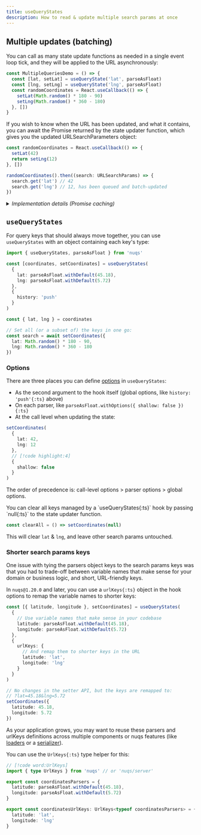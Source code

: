```yaml
---
title: useQueryStates
description: How to read & update multiple search params at once
---
```


## Multiple updates (batching)

You can call as many state update functions as needed in a single event loop
tick, and they will be applied to the URL asynchronously:

```ts
const MultipleQueriesDemo = () => {
  const [lat, setLat] = useQueryState('lat', parseAsFloat)
  const [lng, setLng] = useQueryState('lng', parseAsFloat)
  const randomCoordinates = React.useCallback(() => {
    setLat(Math.random() * 180 - 90)
    setLng(Math.random() * 360 - 180)
  }, [])
}
```

If you wish to know when the URL has been updated, and what it contains, you can
await the Promise returned by the state updater function, which gives you the
updated URLSearchParameters object:

```ts
const randomCoordinates = React.useCallback(() => {
  setLat(42)
  return setLng(12)
}, [])

randomCoordinates().then((search: URLSearchParams) => {
  search.get('lat') // 42
  search.get('lng') // 12, has been queued and batch-updated
})
```

<details>
<summary><em>Implementation details (Promise caching)</em></summary>

The returned Promise is cached until the next flush to the URL occurs,
so all calls to a setState (of any hook) in the same event loop tick will
return the same Promise reference.

Due to throttling of calls to the Web History API, the Promise may be cached
for several ticks. Batched updates will be merged and flushed once to the URL.
This means not every setState will reflect to the URL, if another one comes
overriding it before flush occurs.

The returned React state will reflect all set values instantly,
to keep UI responsive.

---

</details>

## `useQueryStates`

For query keys that should always move together, you can use `useQueryStates`
with an object containing each key's type:

```ts
import { useQueryStates, parseAsFloat } from 'nuqs'

const [coordinates, setCoordinates] = useQueryStates(
  {
    lat: parseAsFloat.withDefault(45.18),
    lng: parseAsFloat.withDefault(5.72)
  },
  {
    history: 'push'
  }
)

const { lat, lng } = coordinates

// Set all (or a subset of) the keys in one go:
const search = await setCoordinates({
  lat: Math.random() * 180 - 90,
  lng: Math.random() * 360 - 180
})
```

### Options

There are three places you can define [options](./options) in `useQueryStates`:
- As the second argument to the hook itself (global options, like `history: 'push'{:ts}` above)
- On each parser, like `parseAsFloat.withOptions({ shallow: false }){:ts}`
- At the call level when updating the state:

```ts
setCoordinates(
  {
    lat: 42,
    lng: 12
  },
  // [!code highlight:4]
  {
    shallow: false
  }
)
```

The order of precedence is: call-level options > parser options > global options.

<Callout title="Tip">
You can clear all keys managed by a `useQueryStates{:ts}` hook by passing
`null{:ts}` to the state updater function.

```ts
const clearAll = () => setCoordinates(null)
```

This will clear `lat` & `lng`, and leave other search params untouched.

</Callout>

### Shorter search params keys

One issue with tying the parsers object keys to the search params keys was that
you had to trade-off between variable names that make sense for your domain
or business logic, and short, URL-friendly keys.

In `nuqs@1.20.0` and later, you can use a `urlKeys{:ts}` object in the hook options
to remap the variable names to shorter keys:

```ts
const [{ latitude, longitude }, setCoordinates] = useQueryStates(
  {
    // Use variable names that make sense in your codebase
    latitude: parseAsFloat.withDefault(45.18),
    longitude: parseAsFloat.withDefault(5.72)
  },
  {
    urlKeys: {
      // And remap them to shorter keys in the URL
      latitude: 'lat',
      longitude: 'lng'
    }
  }
)

// No changes in the setter API, but the keys are remapped to:
// ?lat=45.18&lng=5.72
setCoordinates({
  latitude: 45.18,
  longitude: 5.72
})
```

As your application grows, you may want to reuse these parsers and urlKeys
definitions across multiple components or nuqs features
(like [loaders](./server-side#loaders) or a [serializer](./utilities#serializer-helper)).

You can use the `UrlKeys{:ts}` type helper for this:

```ts
// [!code word:UrlKeys]
import { type UrlKeys } from 'nuqs' // or 'nuqs/server'

export const coordinatesParsers = {
  latitude: parseAsFloat.withDefault(45.18),
  longitude: parseAsFloat.withDefault(5.72)
}

export const coordinatesUrlKeys: UrlKeys<typeof coordinatesParsers> = {
  latitude: 'lat',
  longitude: 'lng'
}
```


